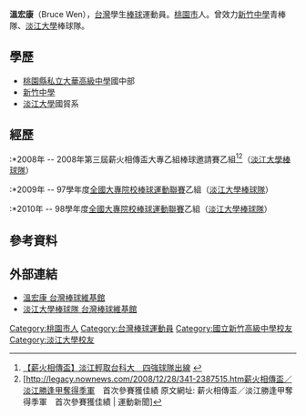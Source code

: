 
'''溫宏康'''（Bruce Wen），[[台灣|台灣]]學生[[棒球|棒球]]運動員。[[桃園市|桃園市]]人。曾效力[[新竹中學|新竹中學]]青棒隊、[[淡江大學|淡江大學]]棒球隊。

==學歷==
*[[桃園縣私立大華高級中學|桃園縣私立大華高級中學]]國中部
*[[新竹中學|新竹中學]]
*[[淡江大學|淡江大學]]國貿系
==經歷==
:*2008年 -- 2008年第三屆薪火相傳盃大專乙組棒球邀請賽乙組<ref>[http://www.cpbl.com.tw/info/newspage.aspx?a=6306 【薪火相傳盃】淡江輕取台科大　四強球隊出線] {{webarchive|url=https://web.archive.org/web/20140714111915/http://www.cpbl.com.tw/info/newspage.aspx?a=6306 |date=2014-07-14 }}</ref><ref>[http://legacy.nownews.com/2008/12/28/341-2387515.htm薪火相傳盃／淡江勝逢甲奪得季軍　首次參賽獲佳績   原文網址: 薪火相傳盃／淡江勝逢甲奪得季軍　首次參賽獲佳績 | 運動新聞]{{Dead link|date=2018年7月 |bot=InternetArchiveBot |fix-attempted=yes }}</ref>（[[淡江大學棒球隊|淡江大學棒球隊]]）
:*2009年 -- 97學年度[[全國大專院校棒球運動聯賽|全國大專院校棒球運動聯賽]]乙組（[[淡江大學棒球隊|淡江大學棒球隊]]）
:*2010年 -- 98學年度[[全國大專院校棒球運動聯賽|全國大專院校棒球運動聯賽]]乙組（[[淡江大學棒球隊|淡江大學棒球隊]]）

==參考資料==
<references/>
==外部連結==
*[https://web.archive.org/web/20181118061350/http://twbsball.dils.tku.edu.tw/wiki/index.php/%E6%BA%AB%E5%AE%8F%E5%BA%B7 溫宏康 台灣棒球維基館]
*[http://twbsball.dils.tku.edu.tw/wiki/index.php/%E6%B7%A1%E6%B1%9F%E5%A4%A7%E5%AD%B8%E6%A3%92%E7%90%83%E9%9A%8A 淡江大學棒球隊 台灣棒球維基館] {{Wayback|url=http://twbsball.dils.tku.edu.tw/wiki/index.php/%E6%B7%A1%E6%B1%9F%E5%A4%A7%E5%AD%B8%E6%A3%92%E7%90%83%E9%9A%8A |date=20160229100710 }}

[[Category:桃園市人|Category:桃園市人]]
[[Category:台灣棒球運動員|Category:台灣棒球運動員]]
[[Category:國立新竹高級中學校友|Category:國立新竹高級中學校友]]
[[Category:淡江大學校友|Category:淡江大學校友]]